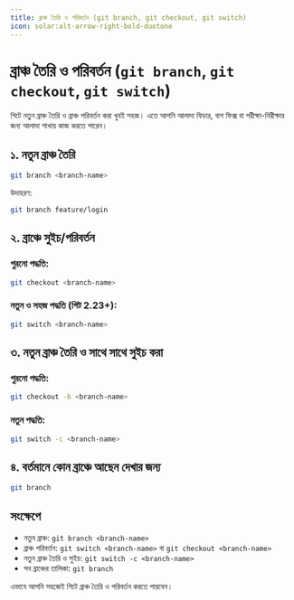```yaml
---
title: ব্রাঞ্চ তৈরি ও পরিবর্তন (git branch, git checkout, git switch)
icon: solar:alt-arrow-right-bold-duotone
---
```


# ব্রাঞ্চ তৈরি ও পরিবর্তন (`git branch`, `git checkout`, `git switch`)

গিটে নতুন ব্রাঞ্চ তৈরি ও ব্রাঞ্চ পরিবর্তন করা খুবই সহজ। এতে আপনি আলাদা ফিচার, বাগ ফিক্স বা পরীক্ষা-নিরীক্ষার জন্য আলাদা শাখায় কাজ করতে পারেন।

## ১. নতুন ব্রাঞ্চ তৈরি

```sh
git branch <branch-name>
```

উদাহরণ:
```sh
git branch feature/login
```

## ২. ব্রাঞ্চে সুইচ/পরিবর্তন

### পুরনো পদ্ধতি:
```sh
git checkout <branch-name>
```

### নতুন ও সহজ পদ্ধতি (গিট 2.23+):
```sh
git switch <branch-name>
```

## ৩. নতুন ব্রাঞ্চ তৈরি ও সাথে সাথে সুইচ করা

### পুরনো পদ্ধতি:
```sh
git checkout -b <branch-name>
```

### নতুন পদ্ধতি:
```sh
git switch -c <branch-name>
```

## ৪. বর্তমানে কোন ব্রাঞ্চে আছেন দেখার জন্য
```sh
git branch
```

## সংক্ষেপে
- নতুন ব্রাঞ্চ: `git branch <branch-name>`
- ব্রাঞ্চ পরিবর্তন: `git switch <branch-name>` বা `git checkout <branch-name>`
- নতুন ব্রাঞ্চ তৈরি ও সুইচ: `git switch -c <branch-name>`
- সব ব্রাঞ্চের তালিকা: `git branch`

এভাবে আপনি সহজেই গিটে ব্রাঞ্চ তৈরি ও পরিবর্তন করতে পারবেন।
